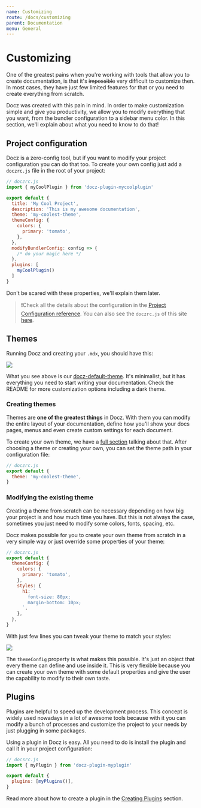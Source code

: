 ```yaml
---
name: Customizing
route: /docs/customizing
parent: Documentation
menu: General
---
```


# Customizing

One of the greatest pains when you're working with tools that allow you to create documentation, is that it's ~~impossible~~ very difficult to customize then.
In most cases, they have just few limited features for that or you need to create everything from scratch.

Docz was created with this pain in mind. In order to make customization simple and give you productivity, we allow you to modify everything that you want, from the bundler configuration to a sidebar menu color.
In this section, we'll explain about what you need to know to do that!

## Project configuration

Docz is a zero-config tool, but if you want to modify your project configuration you can do that too.
To create your own config just add a `doczrc.js` file in the root of your project:

```js
// doczrc.js
import { myCoolPlugin } from 'docz-plugin-mycoolplugin'

export default {
  title: 'My Cool Project',
  description: 'This is my awesome documentation',
  theme: 'my-coolest-theme',
  themeConfig: {
    colors: {
      primary: 'tomato',
    },
  },
  modifyBundlerConfig: config => {
    /* do your magic here */
  },
  plugins: [
    myCoolPlugin()
  ]
}
```

Don't be scared with these properties, we'll explain them later.

> ❗Check all the details about the configuration in the [Project Configuration reference](/docs/project-configuration). You can also see the `doczrc.js` of this site [here](https://github.com/pedronauck/docz-website/blob/master/doczrc.js).

## Themes

Running Docz and creating your `.mdx`, you should have this:

![](https://cdn-std.dprcdn.net/files/acc_649651/kXg01b)

What you see above is our [docz-default-theme](https://github.com/pedronauck/docz/tree/master/core/docz-theme-default).
It's minimalist, but it has everything you need to start writing your documentation. Check the README for more customization options including a dark theme.

### Creating themes

Themes are **one of the greatest things** in Docz. With them you can modify the entire layout of your documentation, define how you'll show your docs pages, menus and even create custom settings for each document.

To create your own theme, we have a [full section](/docs/creating-themes) talking about that. After choosing a theme or creating your own, you can set the theme path in your configuration file:

```js
// doczrc.js
export default {
  theme: 'my-coolest-theme',
}
```

### Modifying the existing theme

Creating a theme from scratch can be necessary depending on how big your project is and how much time you have.
But this is not always the case, sometimes you just need to modify some colors, fonts, spacing, etc.

Docz makes possible for you to create your own theme from scratch in a very simple way or just override some properties of your theme:

```js
// doczrc.js
export default {
  themeConfig: {
    colors: {
      primary: 'tomato',
    },
    styles: {
      h1: `
        font-size: 80px;
        margin-bottom: 10px;
      `,
    },
  },
}
```

With just few lines you can tweak your theme to match your styles:

![](https://cdn-std.dprcdn.net/files/acc_649651/kCakOc)

The `themeConfig` property is what makes this possible. It's just an object that every theme can define and use inside it. This is very flexible because you can create your own theme with some default properties and give the user the capability to modify to their own taste.

## Plugins

Plugins are helpful to speed up the development process. This concept is widely used nowadays in a lot of awesome tools because with it you can modify a bunch of processes and customize the project to your needs by just plugging in some packages.

Using a plugin in Docz is easy. All you need to do is install the plugin and call it in your project configuration:

```js
// docsrc.js
import { myPlugin } from 'docz-plugin-myplugin'

export default {
  plugins: [myPlugins()],
}
```

Read more about how to create a plugin in the [Creating Plugins](/docs/creating-plugins) section.
